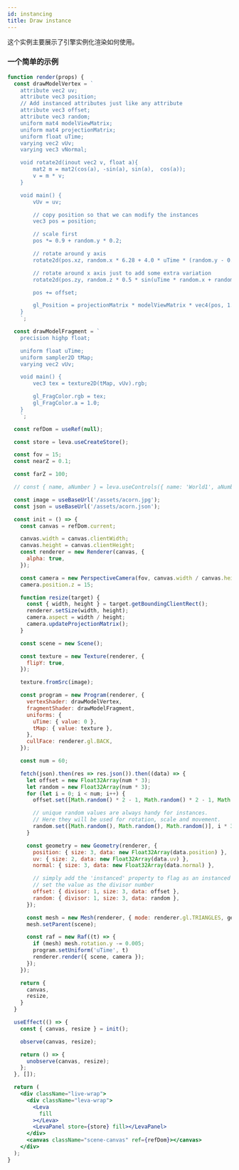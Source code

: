 ```yaml
---
id: instancing
title: Draw instance
---
```


这个实例主要展示了引擎实例化渲染如何使用。

### 一个简单的示例

```jsx live
function render(props) {
  const drawModelVertex = `
    attribute vec2 uv;
    attribute vec3 position;
    // Add instanced attributes just like any attribute
    attribute vec3 offset;
    attribute vec3 random;
    uniform mat4 modelViewMatrix;
    uniform mat4 projectionMatrix;
    uniform float uTime;
    varying vec2 vUv;
    varying vec3 vNormal;

    void rotate2d(inout vec2 v, float a){
        mat2 m = mat2(cos(a), -sin(a), sin(a),  cos(a));
        v = m * v;
    }

    void main() {
        vUv = uv;

        // copy position so that we can modify the instances
        vec3 pos = position;

        // scale first
        pos *= 0.9 + random.y * 0.2;

        // rotate around y axis
        rotate2d(pos.xz, random.x * 6.28 + 4.0 * uTime * (random.y - 0.5));

        // rotate around x axis just to add some extra variation
        rotate2d(pos.zy, random.z * 0.5 * sin(uTime * random.x + random.z * 3.14));

        pos += offset;

        gl_Position = projectionMatrix * modelViewMatrix * vec4(pos, 1.0);
    }
    `;

  const drawModelFragment = `
    precision highp float;

    uniform float uTime;
    uniform sampler2D tMap;
    varying vec2 vUv;

    void main() {
        vec3 tex = texture2D(tMap, vUv).rgb;

        gl_FragColor.rgb = tex;
        gl_FragColor.a = 1.0;
    }
    `;

  const refDom = useRef(null);

  const store = leva.useCreateStore();

  const fov = 15;
  const nearZ = 0.1;

  const farZ = 100;

  // const { name, aNumber } = leva.useControls({ name: 'World1', aNumber: 2 }, { store });

  const image = useBaseUrl('/assets/acorn.jpg');
  const json = useBaseUrl('/assets/acorn.json');

  const init = () => {
    const canvas = refDom.current;

    canvas.width = canvas.clientWidth;
    canvas.height = canvas.clientHeight;
    const renderer = new Renderer(canvas, {
      alpha: true,
    });

    const camera = new PerspectiveCamera(fov, canvas.width / canvas.height, nearZ, farZ);
    camera.position.z = 15;

    function resize(target) {
      const { width, height } = target.getBoundingClientRect();
      renderer.setSize(width, height);
      camera.aspect = width / height;
      camera.updateProjectionMatrix();
    }

    const scene = new Scene();

    const texture = new Texture(renderer, {
      flipY: true,
    });

    texture.fromSrc(image);

    const program = new Program(renderer, {
      vertexShader: drawModelVertex,
      fragmentShader: drawModelFragment,
      uniforms: {
        uTime: { value: 0 },
        tMap: { value: texture },
      },
      cullFace: renderer.gl.BACK,
    });

    const num = 60;

    fetch(json).then(res => res.json()).then((data) => {
      let offset = new Float32Array(num * 3);
      let random = new Float32Array(num * 3);
      for (let i = 0; i < num; i++) {
        offset.set([Math.random() * 2 - 1, Math.random() * 2 - 1, Math.random() * 2 - 1], i * 3);

        // unique random values are always handy for instances.
        // Here they will be used for rotation, scale and movement.
        random.set([Math.random(), Math.random(), Math.random()], i * 3);
      }

      const geometry = new Geometry(renderer, {
        position: { size: 3, data: new Float32Array(data.position) },
        uv: { size: 2, data: new Float32Array(data.uv) },
        normal: { size: 3, data: new Float32Array(data.normal) },

        // simply add the 'instanced' property to flag as an instanced attribute.
        // set the value as the divisor number
        offset: { divisor: 1, size: 3, data: offset },
        random: { divisor: 1, size: 3, data: random },
      });

      const mesh = new Mesh(renderer, { mode: renderer.gl.TRIANGLES, geometry, program });
      mesh.setParent(scene);

      const raf = new Raf((t) => {
        if (mesh) mesh.rotation.y -= 0.005;
        program.setUniform('uTime', t)
        renderer.render({ scene, camera });
      });
    });

    return {
      canvas,
      resize,
    }
  }

  useEffect(() => {
    const { canvas, resize } = init();

    observe(canvas, resize);

    return () => {
      unobserve(canvas, resize);
    };
  }, []);

  return (
    <div className="live-wrap">
      <div className="leva-wrap">
        <Leva
          fill
        ></Leva>
        <LevaPanel store={store} fill></LevaPanel>
      </div>
      <canvas className="scene-canvas" ref={refDom}></canvas>
    </div>
  );
}
```
